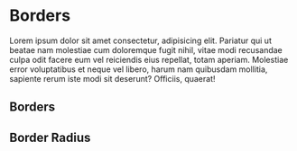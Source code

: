 
<Meta title="Design Tokens/Borders" />

# Borders

Lorem ipsum dolor sit amet consectetur, adipisicing elit. Pariatur qui ut
beatae nam molestiae cum doloremque fugit nihil, vitae modi recusandae culpa
odit facere eum vel reiciendis eius repellat, totam aperiam. Molestiae error
voluptatibus et neque vel libero, harum nam quibusdam mollitia, sapiente rerum
iste modi sit deserunt? Officiis, quaerat!

## Borders

<DesignTokenDocBlock categoryName="Borders" maxHeight="auto" />

## Border Radius

<DesignTokenDocBlock categoryName="Borders Radius" maxHeight="auto" />

